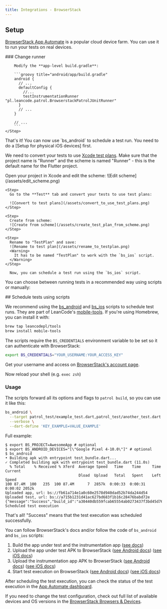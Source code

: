 ```yaml
---
title: Integrations - BrowserStack
---
```


## Setup

[BrowserStack App Automate] is a popular cloud device farm. You can use it to run your tests on real devices.

<Accordion title="Android setup">
  <Steps>
    <Step>
      ### Change runner

        Modify the **app-level build.gradle**:

        ```groovy title="android/app/build.gradle"
        android {
          // ...
          defaultConfig {
            //...
            testInstrumentationRunner "pl.leancode.patrol.BrowserstackPatrolJUnitRunner"
          }
          // ...
        }

        // ...
        ```
    </Step>
  </Steps>
  That's it! You can now use `bs_android` to schedule a test run.
</Accordion>
<Accordion title="iOS setup">
  <Warning>
    You need to do a [Setup for physical iOS devices] first.
  </Warning>

  We need to convert your tests to use [Xcode test plans].
  <Warning>
    Make sure that the project name is "Runner" and the scheme is named "Runner" - this is the default name for the Flutter project.
  </Warning>

  <Steps>
    <Step>
      Open your project in Xcode and edit the scheme:
      ![Edit scheme](/assets/edit_scheme.png)
    </Step>

    <Step>
      Go to the **Test** tab and convert your tests to use test plans:

      ![Convert to test plans](/assets/convert_to_use_test_plans.png)
    </Step>

    <Step>
      Create from scheme:
      ![Create from scheme](/assets/create_test_plan_from_scheme.png)
    </Step>

    <Step>
      Rename to "TestPlan" and save:
      ![Rename to test plan](/assets/rename_to_testplan.png)
      <Warning>
        It has to be named "TestPlan" to work with the `bs_ios` script.
      </Warning>
    </Step>

      Now, you can schedule a test run using the `bs_ios` script.
  </Steps>
</Accordion>

You can choose between running tests in a recommended way using scripts or manually:

<Accordion title="Running tests using scripts (recommended)">
## Schedule tests using scripts

We recommend using the [bs_android] and [bs_ios] scripts to schedule test runs.
They are part of LeanCode's [mobile-tools]. If you're using Homebrew, you can install it with:

```bash
brew tap leancodepl/tools
brew install mobile-tools
```

The scripts require the `BS_CREDENTIALS` environment variable
to be set so it can authenticate with BrowserStack:

```bash
export BS_CREDENTIALS="YOUR_USERNAME:YOUR_ACCESS_KEY"
```

Get your username and access on [BrowserStack's account page][bs_account].

Now reload your shell (e.g. `exec zsh`)

### Usage

The scripts forward all its options and flags to `patrol build`, so you can use it like this:

```bash
bs_android \
  --target patrol_test/example_test.dart,patrol_test/another_test.dart \
  --verbose \
  --dart-define 'KEY_EXAMPLE=VALUE_EXAMPLE'
```

Full example:

```
$ export BS_PROJECT=AwesomeApp # optional
$ export BS_ANDROID_DEVICES="[\"Google Pixel 4-10.0\"]" # optional
$ bs_android
• Building apk with entrypoint test_bundle.dart...
✓ Completed building apk with entrypoint test_bundle.dart (11.0s)
  % Total    % Received % Xferd  Average Speed   Time    Time     Time  Current
                                 Dload  Upload   Total   Spent    Left  Speed
100 87.4M  100   235  100 87.4M      7  2857k  0:00:33  0:00:31  0:00:02 2052k
Uploaded app, url: bs://fb61a714e1a0c60e2578d940dad52b74da244d54
Uploaded test, url: bs://a715b1231d41ac627bd683f1b16c28476babd72e
{"message":"Success","build_id":"a30440db559fcab65554ab0273437f3bd45d761b"}
Scheduled test execution
```

That's all! "Success" means that the test execution was scheduled successfully.

</Accordion>

<Accordion title="Running tests manually">

You can follow BrowserStack's docs and/or follow the code of `bs_android` and `bs_ios` scripts:

1. Build the app under test and the instrumentation app ([see docs][patrol build])
1. Upload the app under test APK to BrowserStack ([see Android docs][bs_android_app_docs]) ([see iOS docs][bs_ios_app_docs])
1. Upload the instrumentation app APK to BrowserStack ([see Android docs][bs_android_test_docs]) ([see iOS docs][bs_ios_test_docs])
1. Start test execution on BrowserStack ([see Android docs][bs_execute_android_docs]) ([see iOS docs][bs_execute_ios_docs])

</Accordion>

After scheduling the test execution, you can check the status of the test execution in the [App Automate dashboard][bs_app_automate_dashboard].

If you need to change the test configuration, check out full list of available devices and OS versions in the [BrowserStack Browsers & Devices][bs_devices].

[BrowserStack App Automate]: https://www.browserstack.com/app-automate
[mobile-tools]: https://github.com/leancodepl/mobile-tools
[bs_account]: https://www.browserstack.com/accounts/profile
[bs_app_automate_dashboard]: https://app-automate.browserstack.com/dashboard/v2
[Setup for physical iOS devices]: /documentation/physical-ios-devices-setup
[Xcode test plans]: https://developer.apple.com/documentation/xcode/organizing-tests-to-improve-feedback
[bs_android]: https://github.com/leancodepl/mobile-tools/blob/master/bin/bs_android
[bs_ios]: https://github.com/leancodepl/mobile-tools/blob/master/bin/bs_ios
[bs_devices]: https://www.browserstack.com/list-of-browsers-and-platforms/app_automate

[patrol build]: /cli-commands/build

[bs_android_app_docs]: https://www.browserstack.com/docs/app-automate/api-reference/espresso/apps#upload-an-app
[bs_android_test_docs]: https://www.browserstack.com/docs/app-automate/api-reference/espresso/tests#upload-a-test-suite
[bs_execute_android_docs]: https://www.browserstack.com/docs/app-automate/api-reference/espresso/builds#execute-a-build

[bs_ios_app_docs]: https://www.browserstack.com/docs/app-automate/api-reference/xcuitest/apps#upload-an-app
[bs_ios_test_docs]: https://www.browserstack.com/docs/app-automate/api-reference/xcuitest/tests#upload-a-test-suite
[bs_execute_ios_docs]: https://www.browserstack.com/docs/app-automate/api-reference/xcuitest/builds#execute-a-build
